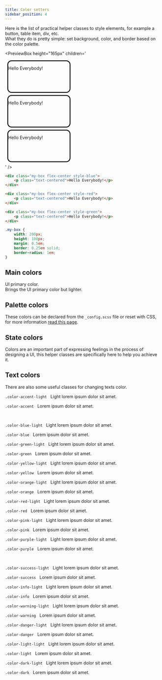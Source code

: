 ```yaml
---
title: Color setters
sidebar_position: 4
---
```



Here is the list of practical helper classes to style elements,
for example a button, table item, div, etc.  
What they do is pretty simple:
set background, color, and border based on the color palette.

<PreviewBox
	height="165px"
	children='<!DOCTYPE html>
<html lang="en">
	<head>
		<meta charset="UTF-8" />
		<meta http-equiv="X-UA-Compatible" content="IE=edge" />
		<meta name="viewport" content="width=device-width, initial-scale=1.0" />
		<link rel="stylesheet" href="https://raw.githack.com/amir2mi/FlatifyCSS/master/dist/css/flatify-min.css" />
		<title>Colors helper classes</title>
        <style>
            .my-box{
                width: 200px;
                height: 100px;
				margin: 0.5em;
                border: 0.25em solid;
                border-radius: 1em;
            }
        </style>
	</head>
	<body class="flex-center">
		<div class="my-box flex-center style-blue">
			<p class="text-centered">Hello Everybody!</p>
		</div>
		<div class="my-box flex-center style-red">
			<p class="text-centered">Hello Everybody!</p>
		</div>
		<div class="my-box flex-center style-green">
			<p class="text-centered">Hello Everybody!</p>
		</div>
	</body>
</html>'
/>

```html {1,5,9} title="index.html"
<div class="my-box flex-center style-blue">
	<p class="text-centered">Hello Everybody!</p>
</div>

<div class="my-box flex-center style-red">
	<p class="text-centered">Hello Everybody!</p>
</div>

<div class="my-box flex-center style-green">
	<p class="text-centered">Hello Everybody!</p>
</div>
```

```css title="style.css"
.my-box {
	width: 200px;
	height: 100px;
	margin: 0.5em;
	border: 0.25em solid;
	border-radius: 1em;
}
```

## Main colors

<ColorIndicator className="style-accent" title=".style-accent" inline={true} /> UI primary color.
<br />
<ColorIndicator className="style-accent-light" title=".style-accent-light" inline={true} /> Brings the UI primary color
but lighter.

## Palette colors

These colors can be declared from the `_config.scss` file or reset with CSS,
for more information [read this page](#).

<ColorIndicator className="style-blue-light" title=".style-blue-light" />
<ColorIndicator className="style-blue" title=".style-blue" />
<ColorIndicator className="style-green-light" title=".style-green-light" />
<ColorIndicator className="style-green" title=".style-green" />
<ColorIndicator className="style-yellow-light" title=".style-yellow-light" />
<ColorIndicator className="style-yellow" title=".style-yellow" />
<ColorIndicator className="style-orange-light" title=".style-orange-light" />
<ColorIndicator className="style-orange" title=".style-orange" />
<ColorIndicator className="style-red-light" title=".style-red-light" />
<ColorIndicator className="style-red" title=".style-red" />
<ColorIndicator className="style-pink-light" title=".style-pink-light" />
<ColorIndicator className="style-pink" title=".style-pink" />
<ColorIndicator className="style-purple-light" title=".style-purple-light" />
<ColorIndicator className="style-purple" title=".style-purple" />
<ColorIndicator className="style-light-light" title=".style-light-light" />
<ColorIndicator className="style-light" title=".style-light" />
<ColorIndicator className="style-dark-light" title=".style-dark-light" />
<ColorIndicator className="style-dark" title=".style-dark" />

## State colors

Colors are an important part of expressing feelings in the process of designing a UI,
this helper classes are specifically here to help you achieve it.

<ColorIndicator className="style-success-light" title=".style-success-light" />
<ColorIndicator className="style-success" title=".style-success" />
<ColorIndicator className="style-info-light" title=".style-info-light" />
<ColorIndicator className="style-info" title=".style-info" />
<ColorIndicator className="style-warning-light" title=".style-warning-light" />
<ColorIndicator className="style-warning" title=".style-warning" />
<ColorIndicator className="style-danger-light" title=".style-danger-light" />
<ColorIndicator className="style-danger" title=".style-danger" />

## Text colors

There are also some useful classes for changing texts color.

<p className="color-accent-light">
	<code>.color-accent-light</code>
	&nbsp; Light lorem ipsum dolor sit amet.
</p>
<p className="color-accent">
	<code>.color-accent</code>
	&nbsp; Lorem ipsum dolor sit amet.
</p>
<br />
<p className="color-blue-light">
	<code>.color-blue-light</code>
	&nbsp; Light lorem ipsum dolor sit amet.
</p>
<p className="color-blue">
	<code>.color-blue</code>
	&nbsp; Lorem ipsum dolor sit amet.
</p>
<p className="color-green-light">
	<code>.color-green-light</code>
	&nbsp; Light lorem ipsum dolor sit amet.
</p>
<p className="color-green">
	<code>.color-green</code>
	&nbsp; Lorem ipsum dolor sit amet.
</p>
<p className="color-yellow-light">
	<code>.color-yellow-light</code>
	&nbsp; Light lorem ipsum dolor sit amet.
</p>
<p className="color-yellow">
	<code>.color-yellow</code>
	&nbsp; Lorem ipsum dolor sit amet.
</p>
<p className="color-orange-light">
	<code>.color-orange-light</code>
	&nbsp; Light lorem ipsum dolor sit amet.
</p>
<p className="color-orange">
	<code>.color-orange</code>
	&nbsp; Lorem ipsum dolor sit amet.
</p>
<p className="color-red-light">
	<code>.color-red-light</code>
	&nbsp; Light lorem ipsum dolor sit amet.
</p>
<p className="color-red">
	<code>.color-red</code>
	&nbsp; Lorem ipsum dolor sit amet.
</p>
<p className="color-pink-light">
	<code>.color-pink-light</code>
	&nbsp; Light lorem ipsum dolor sit amet.
</p>
<p className="color-pink">
	<code>.color-pink</code>
	&nbsp; Lorem ipsum dolor sit amet.
</p>
<p className="color-purple-light">
	<code>.color-purple-light</code>
	&nbsp; Light lorem ipsum dolor sit amet.
</p>
<p className="color-purple">
	<code>.color-purple</code>
	&nbsp; Lorem ipsum dolor sit amet.
</p>
<br />
<p className="color-success-light">
	<code>.color-success-light</code>
	&nbsp; Light lorem ipsum dolor sit amet.
</p>
<p className="color-success">
	<code>.color-success</code>
	&nbsp; Lorem ipsum dolor sit amet.
</p>
<p className="color-info-light">
	<code>.color-info-light</code>
	&nbsp; Light lorem ipsum dolor sit amet.
</p>
<p className="color-info">
	<code>.color-info</code>
	&nbsp; Lorem ipsum dolor sit amet.
</p>
<p className="color-warning-light">
	<code>.color-warning-light</code>
	&nbsp; Light lorem ipsum dolor sit amet.
</p>
<p className="color-warning">
	<code>.color-warning</code>
	&nbsp; Lorem ipsum dolor sit amet.
</p>
<p className="color-danger-light">
	<code>.color-danger-light</code>
	&nbsp; Light lorem ipsum dolor sit amet.
</p>
<p className="color-danger">
	<code>.color-danger</code>
	&nbsp; Lorem ipsum dolor sit amet.
</p>
<p className="color-light-light">
	<code style={{ background: "#292b36" }}>.color-light-light</code>
	&nbsp; Light lorem ipsum dolor sit amet.
</p>
<p className="color-light">
	<code style={{ background: "#292b36" }}>.color-light</code>
	&nbsp; Lorem ipsum dolor sit amet.
</p>
<p className="color-dark-light">
	<code style={{ background: "#ced9e3" }}>.color-dark-light</code>
	&nbsp; Light lorem ipsum dolor sit amet.
</p>
<p className="color-dark">
	<code style={{ background: "#ced9e3" }}>.color-dark</code>
	&nbsp; Lorem ipsum dolor sit amet.
</p>
